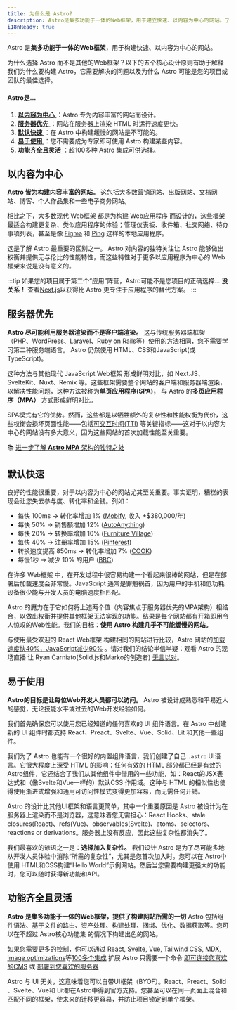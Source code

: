 ```yaml
---
title: 为什么是 Astro?
description: Astro是集多功能于一体的Web框架，用于建立快速、以内容为中心的网站。了解更多。
i18nReady: true
---
```


Astro 是**集多功能于一体的Web框架**，用于构建快速、以内容为中心的网站。

为什么选择 Astro 而不是其他的Web框架？以下的五个核心设计原则有助于解释我们为什么要构建 Astro，它需要解决的问题以及为什么 Astro 可能是您的项目或团队的最佳选择。

#### Astro是...
1. [ **以内容为中心** ](#以内容为中心)：Astro 专为内容丰富的网站而设计。
2. [ **服务器优先** ](#服务器优先)：网站在服务器上渲染 HTML 时运行速度更快。
3. [ **默认快速** ](#默认快速)：在 Astro 中构建缓慢的网站是不可能的。
4. [ **易于使用** ](#易于使用)：您不需要成为专家即可使用 Astro 构建某些内容。
5. [ **功能齐全且灵活** ](#功能齐全且灵活)：超100多种 Astro 集成可供选择。

## 以内容为中心
**Astro 皆为构建内容丰富的网站。** 这包括大多数营销网站、出版网站、文档网站、博客、个人作品集和一些电子商务网站。

相比之下，大多数现代 Web框架 都是为构建 Web应用程序 而设计的，这些框架最适合构建更复杂、类似应用程序的体验；管理仪表板、收件箱、社交网络、待办事项列表，甚至是像 [Figma](https://figma.com) 和 [Ping](https://ping.gg/) 这样的本地应用程序。

这是了解 Astro 最重要的区别之一。 Astro 对内容的独特关注让 Astro 能够做出权衡并提供无与伦比的性能特性，而这些特性对于更多以应用程序为中心的 Web 框架来说是没有意义的。

:::tip
如果您的项目属于第二个“应用”阵营，Astro可能不是您项目的正确选择... **没关系！** 查看[Next.js](https://nextjs.org/)以获得比 Astro 更专注于应用程序的替代方案。
:::




## 服务器优先
**Astro 尽可能利用服务器渲染而不是客户端渲染。** 这与传统服务器端框架（PHP、WordPress、Laravel、Ruby on Rails等）使用的方法相同，您不需要学习第二种服务端语言。 Astro 仍然使用 HTML、CSS和JavaScript(或TypeScript)。

这种方法与其他现代 JavaScript Web框架 形成鲜明对比，如 Next.JS、SvelteKit、Nuxt、Remix 等。这些框架需要整个网站的客户端和服务器端渲染，以解决性能问题，这种方法被称为**单页应用程序(SPA)，** 与 Astro 的**多页应用程序（MPA）** 方式形成鲜明对比。

SPA模式有它的优势。然而，这些都是以牺牲额外的复杂性和性能权衡为代价，这些权衡会损坏页面性能——包括[可交互时间(TTI)](https://web.dev/interactive/) 等关键指标——这对于以内容为中心的网站没有多大意义，因为这些网站的首次加载性能至关重要。

📚 [进一步了解 **Astro MPA** 架构的独特之处](/zh-cn/concepts/mpa-vs-spa/)




## 默认快速
良好的性能很重要，对于以内容为中心的网站尤其至关重要。事实证明，糟糕的表现会让您失去参与度、转化率和金钱。列如：
- 每快 100ms → 转化率增加 1% ([Mobify](https://web.dev/why-speed-matters/), 收入 +$380,000/年)
- 每快 50% → 销售额增加 12% ([AutoAnything](https://www.digitalcommerce360.com/2010/08/19/web-accelerator-revs-conversion-and-sales-autoanything/))
- 每快 20% → 转换率增加 10% ([Furniture Village](https://www.thinkwithgoogle.com/intl/en-gb/marketing-strategies/app-and-mobile/furniture-village-and-greenlight-slash-page-load-times-boosting-user-experience/))
- 每快 40% → 注册率增加 15% ([Pinterest](https://medium.com/pinterest-engineering/driving-user-growth-with-performance-improvements-cfc50dafadd7))
- 转换速度提高 850ms → 转化率增加 7% ([COOK](https://web.dev/why-speed-matters/))
- 每慢1秒 → 减少 10% 的用户 ([BBC](https://www.creativebloq.com/features/how-the-bbc-builds-websites-that-scale))

在许多 Web框架 中，在开发过程中很容易构建一个看起来很棒的网站，但是在部署后加载速度会非常慢。JavaScript 通常是罪魁祸首，因为用户的手机和低功耗设备很少能与开发人员的电脑速度相匹配。

Astro 的魔力在于它如何将上述两个值（内容焦点于服务器优先的MPA架构）相结合，以做出权衡并提供其他框架无法实现的功能。结果是每个网站都有开箱即用令人惊叹的Web性能。我们的目标：**使用 Astro 构建几乎不可能缓慢的网站。**

与使用最受欢迎的 React Web框架 构建相同的网站进行比较，Astro 网站的[加载速度快40%，JavaScript减少90%](https://twitter.com/t3dotgg/status/1437195415439360003) 。请对我们的结论半信半疑：观看 Astro 的现场直播 让 Ryan Carniato(Solid.js和Marko的创造者) [无言以对](https://youtu.be/2ZEMb_H-LYE?t=8163)。



## 易于使用
**Astro的目标是让每位Web开发人员都可以访问。** Astro 被设计成熟悉和平易近人的感觉，无论技能水平或过去的Web开发经验如何。

我们首先确保您可以使用您已经知道的任何喜欢的 UI 组件语言。在 Astro 中创建新的 UI 组件时都支持 React、Preact、Svelte、Vue、Solid、Lit 和其他一些组件。

我们为了 Astro 也能有一个很好的内置组件语言，我们创建了自己 `.astro` UI语言。它很大程度上深受 HTML 的影响：任何有效的 HTML 部分都已经是有效的 Astro组件，它还结合了我们从其他组件中借用的一些功能，如：React的JSX表达式和（像Svelte和Vue一样的）默认CSS 作用域。这种与 HTML 的相似性也使得使用渐进式增强和通用可访问性模式变得更加容易，而无需任何开销。

Astro 的设计比其他UI框架和语言更简单，其中一个重要原因是 Astro 被设计为在服务器上渲染而不是浏览器，这意味着您无需担心：React Hooks、stale closures(React)、refs(Vue)、observables(Svelte)、atoms、selectors、reactions or derivations。服务器上没有反应，因此这些复杂性都消失了。

我们最喜欢的谚语之一是：**选择加入复杂性。** 我们设计 Astro 是为了尽可能多地从开发人员体验中消除“所需的复杂性”，尤其是您首次加入时。您可以在 Astro中使用 HTML和CSS构建“Hello World”示例网站。然后当您需要构建更强大的功能时，您可以随时获得新功能和API。




## 功能齐全且灵活

**Astro 是集多功能于一体的Web框架，提供了构建网站所需的一切** Astro 包括组件语法、基于文件的路由、资产处理、构建处理、捆绑、优化、数据获取等。您可以在不超过 Astro核心功能集 的情况下构建出色的网站。

如果您需要更多的控制，你可以通过 [React](https://www.npmjs.com/package/@astrojs/react), [Svelte](https://www.npmjs.com/package/@astrojs/svelte), [Vue](https://www.npmjs.com/package/@astrojs/vue), [Tailwind CSS](https://www.npmjs.com/package/@astrojs/tailwind), [MDX](https://www.npmjs.com/package/@astrojs/mdx), [image optimizations](https://www.npmjs.com/package/@astrojs/image)等[100多个集成](https://astro.build/integrations/) 扩展 Astro 只需要一个命令 [即可连接您喜欢的CMS](https://astro.build/integrations/) 或 [部署到您喜欢的服务器](/zh-cn/guides/deploy/)

Astro 与 UI 无关，这意味着您可以自带UI框架（BYOF）。React、Preact、Solid 、Svelte、Vue和 Lit都在Astro中得到官方支持。您甚至可以在同一页面上混合和匹配不同的框架，使未来的迁移更容易，并防止项目锁定到单个框架。
